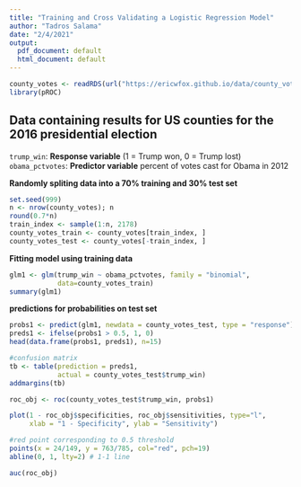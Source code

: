 ```yaml
---
title: "Training and Cross Validating a Logistic Regression Model"
author: "Tadros Salama"
date: "2/4/2021"
output:
  pdf_document: default
  html_document: default
---
```


```r
county_votes <- readRDS(url("https://ericwfox.github.io/data/county_votes16.rds"))
library(pROC)
```

## Data containing results for US counties for the 2016 presidential election

`trump_win`: **Response variable** (1 = Trump won, 0 = Trump lost)
`obama_pctvotes`: **Predictor variable** percent of votes cast for Obama in 2012

**Randomly spliting data into a 70% training and 30% test set**
```r
set.seed(999)
n <- nrow(county_votes); n
round(0.7*n)
train_index <- sample(1:n, 2178) 
county_votes_train <- county_votes[train_index, ]
county_votes_test <- county_votes[-train_index, ]
```

**Fitting model using training data**
```r
glm1 <- glm(trump_win ~ obama_pctvotes, family = "binomial", 
            data=county_votes_train)
summary(glm1)
```

**predictions for probabilities on test set**
```r
probs1 <- predict(glm1, newdata = county_votes_test, type = "response")
preds1 <- ifelse(probs1 > 0.5, 1, 0)
head(data.frame(probs1, preds1), n=15)

#confusion matrix
tb <- table(prediction = preds1,
            actual = county_votes_test$trump_win)
addmargins(tb)
```

```r
roc_obj <- roc(county_votes_test$trump_win, probs1)

plot(1 - roc_obj$specificities, roc_obj$sensitivities, type="l",
     xlab = "1 - Specificity", ylab = "Sensitivity")

#red point corresponding to 0.5 threshold
points(x = 24/149, y = 763/785, col="red", pch=19) 
abline(0, 1, lty=2) # 1-1 line

auc(roc_obj)
```

